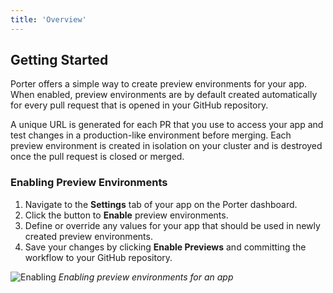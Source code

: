 ```yaml
---
title: 'Overview'
---
```


## Getting Started

Porter offers a simple way to create preview environments for your app. When enabled, preview environments are by default created automatically for every pull request that is opened in your GitHub repository.

A unique URL is generated for each PR that you use to access your app and test changes in a production-like environment before merging. Each preview environment is created in isolation on your cluster and is destroyed once the pull request is closed or merged.

### Enabling Preview Environments

1. Navigate to the **Settings** tab of your app on the Porter dashboard.
2. Click the button to **Enable** preview environments.
3. Define or override any values for your app that should be used in newly created preview environments.
4. Save your changes by clicking **Enable Previews** and committing the workflow to your GitHub repository.

![Enabling](/images/preview-environments/enabling.png)
_Enabling preview environments for an app_

